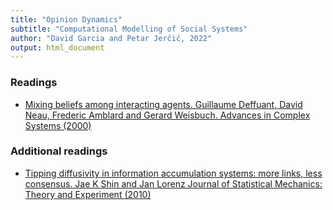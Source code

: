 ```yaml
---
title: "Opinion Dynamics"
subtitle: "Computational Modelling of Social Systems"
author: "David Garcia and Petar Jerčić, 2022"
output: html_document
---
```


### Readings

- [Mixing beliefs among interacting agents. Guillaume Deffuant, David Neau, Frederic Amblard and Gerard Weisbuch. Advances in Complex Systems (2000)](https://www.worldscientific.com/doi/abs/10.1142/S0219525900000078)

### Additional readings

- [Tipping diffusivity in information accumulation systems: more links, less consensus. Jae K Shin and Jan Lorenz Journal of Statistical Mechanics: Theory and Experiment (2010)](https://iopscience.iop.org/article/10.1088/1742-5468/2010/06/P06005)
